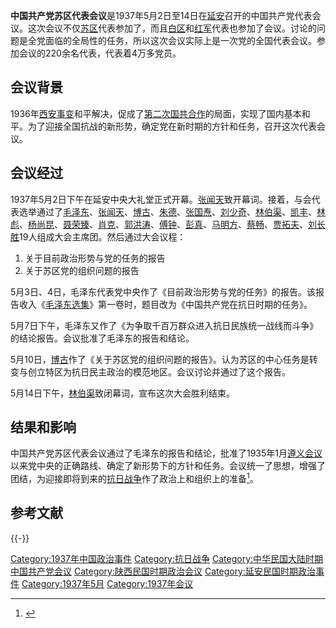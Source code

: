 '''中国共产党苏区代表会议'''是1937年5月2日至14日在[[延安|延安]]召开的中国共产党代表会议。这次会议不仅[[苏区|苏区]]代表参加了，而且[[白区|白区]]和[[中国工农红军|红军]]代表也参加了会议。讨论的问题是全党面临的全局性的任务，所以这次会议实际上是一次党的全国代表会议。参加会议的220余名代表，代表着4万多党员。

== 会议背景 ==
1936年[[西安事变|西安事变]]和平解决，促成了[[國共關係|第二次国共合作]]的局面，实现了国内基本和平。为了迎接全国抗战的新形势，确定党在新时期的方针和任务，召开这次代表会议。
==会议经过==
1937年5月2日下午在延安中央大礼堂正式开幕。[[张闻天|张闻天]]致开幕词。接着，与会代表选举通过了[[毛泽东|毛泽东]]、[[张闻天|张闻天]]、[[博古|博古]]、[[朱德|朱德]]、[[张国焘|张国焘]]、[[刘少奇|刘少奇]]、[[林伯渠|林伯渠]]、[[凯丰|凯丰]]、[[林彪|林彪]]、[[杨尚昆|杨尚昆]]、[[聂荣臻|聂荣臻]]、[[肖克|肖克]]、[[郭洪涛|郭洪涛]]、[[傅钟|傅钟]]、[[彭真|彭真]]、[[马明方|马明方]]、[[蔡畅|蔡畅]]、[[贾拓夫|贾拓夫]]、[[刘长胜|刘长胜]]19人组成大会主席团。然后通过大会议程：
#关于目前政治形势与党的任务的报告
#关于苏区党的组织问题的报告
 
5月3日、4日，毛泽东代表党中央作了《目前政治形势与党的任务》的报告。该报告收入《[[毛泽东选集|毛泽东选集]]》第一卷时，题目改为《中国共产党在抗日时期的任务》。

5月7日下午，毛泽东又作了《为争取千百万群众进入抗日民族统一战线而斗争》的结论报告。会议批准了毛泽东的报告和结论。

5月10日，[[博古|博古]]作了《关于苏区党的组织问题的报告》。认为苏区的中心任务是转变与创立特区为抗日民主政治的模范地区。会议讨论并通过了这个报告。

5月14日下午，[[林伯渠|林伯渠]]致闭幕词，宣布这次大会胜利结束。
== 结果和影响==
中国共产党苏区代表会议通过了毛泽东的报告和结论，批准了1935年1月[[遵义会议|遵义会议]]以来党中央的正确路线、确定了新形势下的方针和任务。会议统一了思想，增强了团结，为迎接即将到来的[[中国抗日战争|抗日战争]]作了政治上和组织上的准备<ref>{{Cite web|url=http://dangshi.people.com.cn/GB/151935/176588/176591/10555464.html|title=中国共产党全国代表会议(全国苏区代表会议)(1937年5月2-14日)|accessdate=2017-10-22|author=|date=|work=|publisher=中国共产党新闻网|archive-date=2019-05-02|archive-url=https://web.archive.org/web/20190502171227/http://dangshi.people.com.cn/GB/151935/176588/176591/10555464.html|dead-url=no}}</ref>。

== 参考文献 ==
{{Reflist}}

{{-}}
{{中国共产党的重要会议}}
[[Category:1937年中国政治事件|Category:1937年中国政治事件]]
[[Category:抗日战争|Category:抗日战争]]
[[Category:中华民国大陆时期中国共产党会议|Category:中华民国大陆时期中国共产党会议]]
[[Category:陕西民国时期政治会议|Category:陕西民国时期政治会议]]
[[Category:延安民国时期政治事件|Category:延安民国时期政治事件]]
[[Category:1937年5月|Category:1937年5月]]
[[Category:1937年会议|Category:1937年会议]]